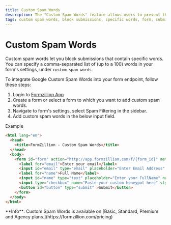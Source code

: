 ```yaml
---
title: Custom Spam Words
description: The "Custom Spam Words" feature allows users to prevent the submission of forms that contain specific words. By configuring this feature in the form settings, users can define a list of up to 100 words separated by commas, which will trigger the blocking mechanism. This customization provides an effective way to combat spam and filter out unwanted content from form submissions.
tags: custom spam words, block submissions, specific words, form, submission, automate, backend, open-source, integrations, Formzillion
---
```



# Custom Spam Words

Custom spam words let you block submissions that contain specific words.
You can specify a comma-separated list of (up to a 100) words in your form's settings, under `custom spam words`

To integrate Google Custom Spam Words into your form endpoint, follow these steps:

1. Login to [Formzillion App](https://app.formzillion.com/)
2. Create a form or select a form to which you want to add custom spam words.
3. Navigate to form's settings, select Spam Filtering in the sidebar.
4. Add custom spam words in the below input field.


Example

```html copy {11}
<html lang="en">
  <head>
    <title>FormZillion - Custom Spam Words</title>
  </head>
  <body>
    <form id="form" action="http://app.formzilliom.com/f/{form_id}" method="POST" >
      <label for="email">Enter your email</label>
      <input id="email" type="email" placeholder="Enter Email Address" name="email" />
      <label for="name">Full Name</label>
      <input id="name" type="text" placeholder="Enter your FullName" name="name" />
      <input type="checkbox" name="Paste your custom honeypot here" style="display:none" autocomplete="off"/>
      <button id="button" type="submit" >Submit</button>
    </form>
  </body>
</html>
```

<Callout type="info" emoji="ℹ️">
  **Info**: Custom Spam Words is available on [Basic, Standard, Premium and Agency
  plans.](https://formzillion.com/pricing)
</Callout>
